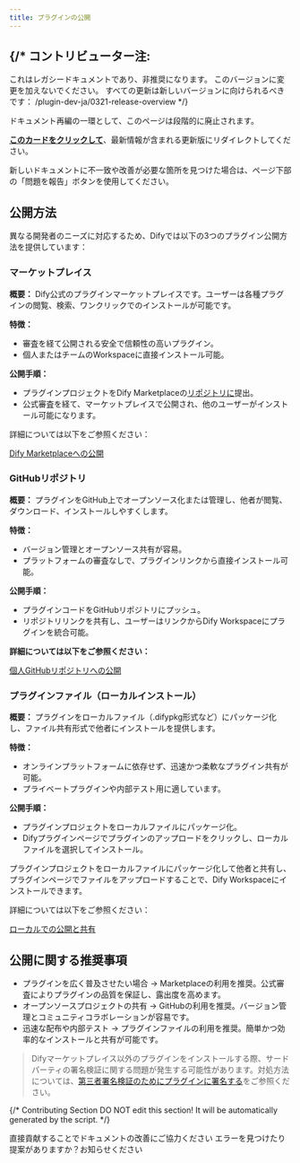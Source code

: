 ```yaml
---
title: プラグインの公開
---
```




{/* 
  コントリビューター注:
  ----------------
  これはレガシードキュメントであり、非推奨になります。
  このバージョンに変更を加えないでください。
  すべての更新は新しいバージョンに向けられるべきです：
  /plugin-dev-ja/0321-release-overview
*/}

<Card title="このドキュメントはまもなく非推奨になります" icon="circle-exclamation" href="/plugin-dev-ja/0321-release-overview">
  <p>ドキュメント再編の一環として、このページは段階的に廃止されます。</p>
  
  <p><u><b>このカードをクリックして</b></u>、最新情報が含まれる更新版にリダイレクトしてください。</p>
  
  <p>新しいドキュメントに不一致や改善が必要な箇所を見つけた場合は、ページ下部の「問題を報告」ボタンを使用してください。</p>
</Card>

## 公開方法

異なる開発者のニーズに対応するため、Difyでは以下の3つのプラグイン公開方法を提供しています：

### マーケットプレイス

**概要：** Dify公式のプラグインマーケットプレイスです。ユーザーは各種プラグインの閲覧、検索、ワンクリックでのインストールが可能です。

**特徴：**

* 審査を経て公開される安全で信頼性の高いプラグイン。
* 個人またはチームのWorkspaceに直接インストール可能。

**公開手順：**

* プラグインプロジェクトをDify Marketplaceの[リポジトリに](https://github.com/langgenius/dify-plugins)提出。
* 公式審査を経て、マーケットプレイスで公開され、他のユーザーがインストール可能になります。

詳細については以下をご参照ください：

[Dify Marketplaceへの公開](/ja-jp/plugins/publish-plugins/publish-to-dify-marketplace/README)

### GitHubリポジトリ

**概要：** プラグインをGitHub上でオープンソース化または管理し、他者が閲覧、ダウンロード、インストールしやすくします。

**特徴：**
* バージョン管理とオープンソース共有が容易。
* プラットフォームの審査なしで、プラグインリンクから直接インストール可能。

**公開手順：**
* プラグインコードをGitHubリポジトリにプッシュ。
* リポジトリリンクを共有し、ユーザーはリンクからDify Workspaceにプラグインを統合可能。

**詳細については以下をご参照ください：**

[個人GitHubリポジトリへの公開](/ja-jp/plugins/publish-plugins/publish-plugin-on-personal-github-repo)

### プラグインファイル（ローカルインストール）

**概要：** プラグインをローカルファイル（.difypkg形式など）にパッケージ化し、ファイル共有形式で他者にインストールを提供します。

**特徴：**
* オンラインプラットフォームに依存せず、迅速かつ柔軟なプラグイン共有が可能。
* プライベートプラグインや内部テスト用に適しています。

**公開手順：**

* プラグインプロジェクトをローカルファイルにパッケージ化。
* Difyプラグインページでプラグインのアップロードをクリックし、ローカルファイルを選択してインストール。

プラグインプロジェクトをローカルファイルにパッケージ化して他者と共有し、プラグインページでファイルをアップロードすることで、Dify Workspaceにインストールできます。

詳細については以下をご参照ください：

[ローカルでの公開と共有](./package-plugin-file-and-publish)

## 公開に関する推奨事項

* プラグインを広く普及させたい場合 → Marketplaceの利用を推奨。公式審査によりプラグインの品質を保証し、露出度を高めます。
* オープンソースプロジェクトの共有 → GitHubの利用を推奨。バージョン管理とコミュニティコラボレーションが容易です。
* 迅速な配布や内部テスト → プラグインファイルの利用を推奨。簡単かつ効率的なインストールと共有が可能です。

> Difyマーケットプレイス以外のプラグインをインストールする際、サードパーティの署名検証に関する問題が発生する可能性があります。対処方法については、[第三者署名検証のためにプラグインに署名する](./signing-plugins-for-third-party-signature-verification)をご参照ください。

{/*
Contributing Section
DO NOT edit this section!
It will be automatically generated by the script.
*/}

<CardGroup cols="2">
    <Card
        title="このページを編集する"
        icon="pen-to-square"
        href="https://github.com/langgenius/dify-docs-mintlify/edit/main/ja-jp/plugins/publish-plugins/README.mdx"
    >
        直接貢献することでドキュメントの改善にご協力ください
    </Card>
    <Card
        title="問題を報告する"
        icon="github"
        href="https://github.com/langgenius/dify-docs-mintlify/issues/new?title=ドキュメントの問題%3A%20&body=%23%23%20問題の説明%0A%3C%21--%20発見した問題について簡単に説明してください%20--%3E%0A%0A%23%23%20ページリンク%0Ahttps%3A%2F%2Fgithub.com%2Flanggenius%2Fdify-docs-mintlify%2Fblob%2Fmain%2Fja-jp/plugins/publish-plugins%2FREADME.mdx%0A%0A%23%23%20提案される変更%0A%3C%21--%20特定の変更案がある場合は、ここで説明してください%20--%3E%0A%0A%3C%21--%20ドキュメントの品質向上にご協力いただきありがとうございます！%20--%3E"
    >
        エラーを見つけたり提案がありますか？お知らせください
    </Card>
</CardGroup>
